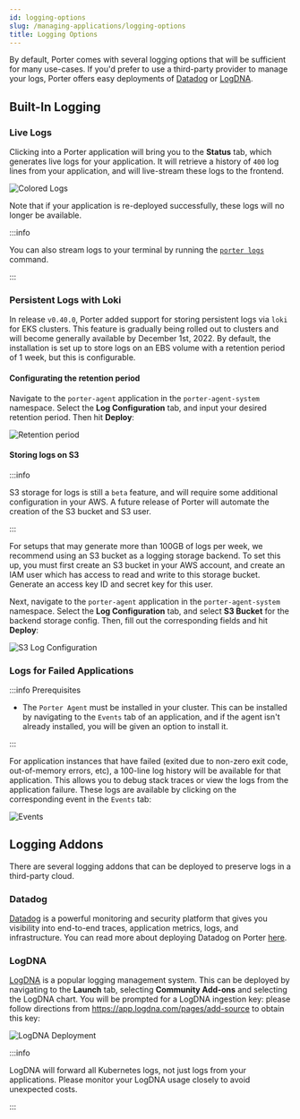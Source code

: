 ```yaml
---
id: logging-options
slug: /managing-applications/logging-options
title: Logging Options
---
```


By default, Porter comes with several logging options that will be sufficient for many use-cases. If you'd prefer to use a third-party provider to manage your logs, Porter offers easy deployments of [Datadog](#datadog) or [LogDNA](#logdna).

## Built-In Logging

### Live Logs

Clicking into a Porter application will bring you to the **Status** tab, which generates live logs for your application. It will retrieve a history of `400` log lines from your application, and will live-stream these logs to the frontend.

![Colored Logs](https://imagedelivery.net/l4LYM_vOYKe7O1NCT_Nc_g/d19fde1c-2288-435b-83d7-c35fd156c100/large "Logs Screenshot")

Note that if your application is re-deployed successfully, these logs will no longer be available.

:::info

You can also stream logs to your terminal by running the [`porter logs`](../cli/command-reference/porter-logs) command.

:::

### Persistent Logs with Loki

In release `v0.40.0`, Porter added support for storing persistent logs via `loki` for EKS clusters. This feature is gradually being rolled out to clusters and will become generally available by December 1st, 2022. By default, the installation is set up to store logs on an EBS volume with a retention period of 1 week, but this is configurable.

#### Configurating the retention period

Navigate to the `porter-agent` application in the `porter-agent-system` namespace. Select the **Log Configuration** tab, and input your desired retention period. Then hit **Deploy**:

![Retention period](https://imagedelivery.net/l4LYM_vOYKe7O1NCT_Nc_g/bc411782-2462-449a-bf16-160fa8f19000/large "Retention Period")

#### Storing logs on S3

:::info

S3 storage for logs is still a `beta` feature, and will require some additional configuration in your AWS. A future release of Porter will automate the creation of the S3 bucket and S3 user.

:::

For setups that may generate more than 100GB of logs per week, we recommend using an S3 bucket as a logging storage backend. To set this up, you must first create an S3 bucket in your AWS account, and create an IAM user which has access to read and write to this storage bucket. Generate an access key ID and secret key for this user.

Next, navigate to the `porter-agent` application in the `porter-agent-system` namespace. Select the **Log Configuration** tab, and select **S3 Bucket** for the backend storage config. Then, fill out the corresponding fields and hit **Deploy**:

![S3 Log Configuration](https://imagedelivery.net/l4LYM_vOYKe7O1NCT_Nc_g/2833efac-f079-470d-6872-6d442d423200/large "S3 Log Configuration")

### Logs for Failed Applications

:::info Prerequisites

- The `Porter Agent` must be installed in your cluster. This can be installed by navigating to the `Events` tab of an application, and if the agent isn't already installed, you will be given an option to install it.

:::

For application instances that have failed (exited due to non-zero exit code, out-of-memory errors, etc), a 100-line log history will be available for that application. This allows you to debug stack traces or view the logs from the application failure. These logs are available by clicking on the corresponding event in the `Events` tab:

![Events](https://imagedelivery.net/l4LYM_vOYKe7O1NCT_Nc_g/5d676b59-af24-4816-6e80-7799b960e600/large "Events")

## Logging Addons

There are several logging addons that can be deployed to preserve logs in a third-party cloud.

### Datadog

[Datadog](https://datadoghq.com) is a powerful monitoring and security platform that gives you visibility into end-to-end traces, application metrics, logs, and infrastructure. You can read more about deploying Datadog on Porter [here](../deploying-addons/datadog).

### LogDNA

[LogDNA](https://www.logdna.com/) is a popular logging management system. This can be deployed by navigating to the **Launch** tab, selecting **Community Add-ons** and selecting the LogDNA chart. You will be prompted for a LogDNA ingestion key: please follow directions from https://app.logdna.com/pages/add-source to obtain this key:

![LogDNA Deployment](https://imagedelivery.net/l4LYM_vOYKe7O1NCT_Nc_g/e47fbda1-ae3d-46ff-1e71-f1083ee63400/large "LogDNA Deployment")

:::info

LogDNA will forward all Kubernetes logs, not just logs from your applications. Please monitor your LogDNA usage closely to avoid unexpected costs.

:::
